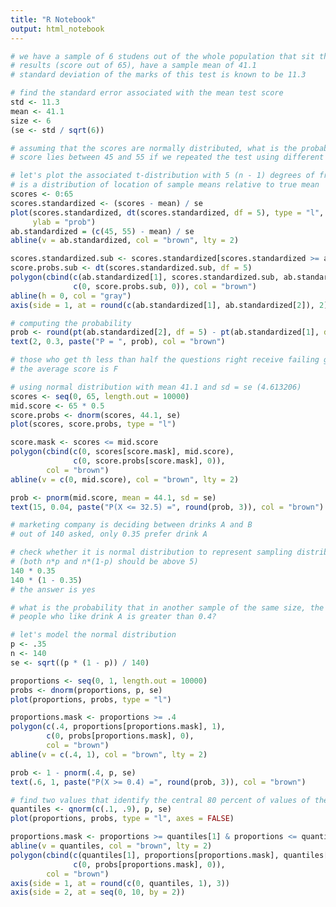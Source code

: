```yaml
---
title: "R Notebook"
output: html_notebook
---
```

```r
# we have a sample of 6 studens out of the whole population that sit the test,
# results (score out of 65), have a sample mean of 41.1
# standard deviation of the marks of this test is known to be 11.3

# find the standard error associated with the mean test score
std <- 11.3
mean <- 41.1
size <- 6
(se <- std / sqrt(6))

# assuming that the scores are normally distributed, what is the probability that the mean
# score lies between 45 and 55 if we repeated the test using different sample of the same size (6 different students)

# let's plot the associated t-distribution with 5 (n - 1) degrees of freedom, this 
# is a distribution of location of sample means relative to true mean
scores <- 0:65
scores.standardized <- (scores - mean) / se
plot(scores.standardized, dt(scores.standardized, df = 5), type = "l", main = "T-distribution(df = 5)",
     ylab = "prob")
ab.standardized = (c(45, 55) - mean) / se
abline(v = ab.standardized, col = "brown", lty = 2)

scores.standardized.sub <- scores.standardized[scores.standardized >= ab.standardized[1] & scores.standardized <= ab.standardized[2]]
score.probs.sub <- dt(scores.standardized.sub, df = 5)
polygon(cbind(c(ab.standardized[1], scores.standardized.sub, ab.standardized[2]),
              c(0, score.probs.sub, 0)), col = "brown")
abline(h = 0, col = "gray")
axis(side = 1, at = round(c(ab.standardized[1], ab.standardized[2]), 2), col = "brown")

# computing the probability 
prob <- round(pt(ab.standardized[2], df = 5) - pt(ab.standardized[1], df = 5), 3)
text(2, 0.3, paste("P = ", prob), col = "brown")
```
```r
# those who get th less than half the questions right receive failing grade (F). Find the probability that 
# the average score is F

# using normal distribution with mean 41.1 and sd = se (4.613206)
scores <- seq(0, 65, length.out = 10000)
mid.score <- 65 * 0.5
score.probs <- dnorm(scores, 44.1, se)
plot(scores, score.probs, type = "l")

score.mask <- scores <= mid.score
polygon(cbind(c(0, scores[score.mask], mid.score),
              c(0, score.probs[score.mask], 0)),
        col = "brown")
abline(v = c(0, mid.score), col = "brown", lty = 2)

prob <- pnorm(mid.score, mean = 44.1, sd = se)
text(15, 0.04, paste("P(X <= 32.5) =", round(prob, 3)), col = "brown")
```
```r
# marketing company is deciding between drinks A and B
# out of 140 asked, only 0.35 prefer drink A

# check whether it is normal distribution to represent sampling distribution of this size
# (both n*p and n*(1-p) should be above 5)
140 * 0.35
140 * (1 - 0.35)
# the answer is yes

# what is the probability that in another sample of the same size, the proportion of
# people who like drink A is greater than 0.4?

# let's model the normal distribution 
p <- .35
n <- 140
se <- sqrt((p * (1 - p)) / 140)

proportions <- seq(0, 1, length.out = 10000)
probs <- dnorm(proportions, p, se)
plot(proportions, probs, type = "l")

proportions.mask <- proportions >= .4
polygon(c(.4, proportions[proportions.mask], 1),
        c(0, probs[proportions.mask], 0),
        col = "brown")
abline(v = c(.4, 1), col = "brown", lty = 2)

prob <- 1 - pnorm(.4, p, se)
text(.6, 1, paste("P(X >= 0.4) =", round(prob, 3)), col = "brown")
```
```r
# find two values that identify the central 80 percent of values of the proportion of interest
quantiles <- qnorm(c(.1, .9), p, se)
plot(proportions, probs, type = "l", axes = FALSE)

proportions.mask <- proportions >= quantiles[1] & proportions <= quantiles[2]
abline(v = quantiles, col = "brown", lty = 2)
polygon(cbind(c(quantiles[1], proportions[proportions.mask], quantiles[2]),
              c(0, probs[proportions.mask], 0)),
        col = "brown")
axis(side = 1, at = round(c(0, quantiles, 1), 3))
axis(side = 2, at = seq(0, 10, by = 2))
```
```r

```


